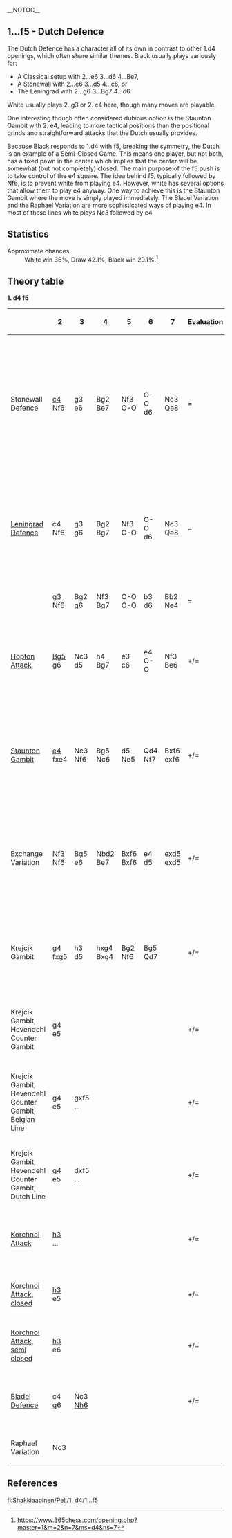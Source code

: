 __NOTOC__
{{Chess Opening Theory/Position|=
|Dutch Defence|
   |rd|nd|bd|qd|kd|bd|nd|rd|=
   |pd|pd|pd|pd|pd|  |pd|pd|=
   |  |  |  |  |  |  |  |  |=
   |  |  |  |  |  |pd|  |  |=
   |  |  |  |pl|  |  |  |  |=
   |  |  |  |  |  |  |  |  |=
   |pl|pl|pl|  |pl|pl|pl|pl|=
   |rl|nl|bl|ql|kl|bl|nl|rl|=
|moves=1. d4 f5
|eco=[[Chess/ECOA|A80-A99]]
|parent=[[../|Queen's Pawn Opening]]
}}

== 1...f5 - Dutch Defence ==

The Dutch Defence has a character all of its own in contrast to other 1.d4 openings, which often share similar themes. Black usually plays variously for: 

* A Classical setup with 2...e6 3...d6 4...Be7, 
* A Stonewall with 2...e6 3...d5 4...c6, or 
* The Leningrad with 2...g6 3...Bg7 4...d6. 

White usually plays 2. g3 or 2. c4 here, though many moves are playable. 

One interesting though often considered dubious option is the Staunton Gambit with 2. e4, leading to more tactical positions than the positional grinds and straightforward attacks that the Dutch usually provides.

Because Black responds to 1.d4 with f5, breaking the symmetry, the Dutch is an example of a Semi-Closed Game. This means one player, but not both, has a fixed pawn in the center which implies that the center will be somewhat (but not completely) closed. The main purpose of the f5 push is to take control of the e4 square. The idea behind f5, typically followed by Nf6, is to prevent white from playing e4. However, white has several options that allow them to play e4 anyway. One way to achieve this is the Staunton Gambit where the move is simply played immediately. The Bladel Variation and the Raphael Variation are more sophisticated ways of playing e4. In most of these lines white plays Nc3 followed by e4.

== Statistics ==

;Approximate chances
: White win 36%, Draw 42.1%, Black win 29.1%.<ref>https://www.365chess.com/opening.php?master=1&m=2&n=7&ms=d4&ns=7</ref>

==Theory table==

'''1. d4 f5'''
{| class="wikitable"
|-
! &nbsp; !! 2 !! 3 !! 4 !! 5 !! 6 !! 7 !! Evaluation !! Notes
|-
! Stonewall Defence
| [[/2. c4|c4]] <br /> Nf6
| g3 <br /> e6
| Bg2 <br /> Be7
| Nf3 <br /> O-O
| O-O <br /> d6
| Nc3 <br /> Qe8
| =
| The Stonewall fights for central control, by taking control over the light squares. White seeks to exploit weaknesses among the dark squares
|-
! [[/2. c4/2...g6|Leningrad Defence]]
| c4 <br /> Nf6
| g3 <br /> g6
| Bg2 <br /> Bg7
| Nf3 <br /> O-O
| O-O <br /> d6
| Nc3 <br /> Qe8
| =
| A very dynamic choice by black to fight for the e5 push. If white allows that, a king side attack by black is possible. 
|- 
! 
| [[/2. g3|g3]] <br /> Nf6
| Bg2 <br /> g6
| Nf3 <br /> Bg7
| O-O <br /> O-O
| b3 <br /> d6 
| Bb2 <br /> Ne4
| =
| 
|-
! [[/2. Bg5|Hopton Attack]]
| [[/2. Bg5|Bg5]] <br /> g6
| Nc3 <br /> d5
| h4 <br /> Bg7
| e3 <br /> c6
| e4 <br /> O-O
| Nf3 <br /> Be6
| +/=
| A very aggressive way by white to attack. But black will be able to equalize later on
|- 
! [[/2. e4|Staunton Gambit]]
| [[/2. e4|e4]] <br /> fxe4
| Nc3 <br /> Nf6
| Bg5 <br /> Nc6
| d5 <br /> Ne5
| Qd4 <br /> Nf7
| Bxf6 <br /> exf6
| +/=
| This is by far the most popular choice by white. Black will have to know a lot of theory in order to equalize. 
|-
! Exchange Variation
| [[/2. Nf3|Nf3]] <br /> Nf6
| Bg5 <br /> e6
| Nbd2 <br /> Be7
| Bxf6 <br /> Bxf6
| e4 <br /> d5
| exd5 <br /> exd5
| +/=
| The Exchange Variation leads to semi open games. There are tactical opportunities for both sides.
|-
! Krejcik Gambit
| g4 <br /> fxg5
| h3 <br /> d5
| hxg4 <br /> Bxg4
| Bg2 <br /> Nf6
| Bg5 <br /> Qd7
|
| +/=
| The Krejcik Gambit leads to sharp positions. Most of the time both sides will castle long. 
|-
! Krejcik Gambit, Hevendehl Counter Gambit
| g4 <br /> e5
|
|
|
|
|
| +/=
| A unique counter gambit. White has two ways to accept it. 
|-
! Krejcik Gambit, Hevendehl Counter Gambit, Belgian Line
| g4 <br /> e5
| gxf5 <br /> ...
|
|
|
|
| +/=
| Sharp and tactical.
|-
! Krejcik Gambit, Hevendehl Counter Gambit, Dutch Line
| g4 <br /> e5
| dxf5 <br /> ...
|
|
|
|
| +/=
| Sharp and tactical
|-
! [[/2. h3|Korchnoi Attack]]
| [[/2. h3|h3]] <br /> ...
|
|
|
|
|
| +/= 
| Leads to a mix between positional and tactical lines.
|-
! [[/2. h3|Korchnoi Attack, closed]]
| [[/2. h3|h3]] <br /> e5
|
|
|
|
|
| +/=
| Leads to more positonal lines.
|-
! [[/2. h3|Korchnoi Attack, semi closed]]
| [[/2. h3|h3]] <br /> e6
|
|
|
|
|
| +/=
| Leads to more tactical lines. 
|-
! [[/2. c4/2...g6/3. Nc3/3...Nh6|Bladel Defence]]
| c4 <br /> g6
| Nc3 <br /> [[/2. c4/2...g6/3. Nc3/3...Nh6|Nh6]]
|
|
|
|
| +/= 
| Leads to rich positions which are also very theoretical. 
|-
! Raphael Variation
| Nc3
| 
|
|
|
|
|
|
|}

{{Chess Opening Theory/Table}}
{{ChessMid}}
{{Wikipedia|Dutch Defence}}

== References ==

{{reflist}}
{{NCO}}
{{BCO2}}
{{ChessFooter}}

[[fi:Shakkiaapinen/Peli/1. d4/1...f5]]

